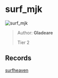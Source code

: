
# surf_mjk

![surf_mjk](https://raw.githubusercontent.com/Sayt123/SurfMapPics/Maps-and-bonuses/csgo/surf_mjk.jpg)

> Author: **Gladeare**
>
> Tier 2

## Records

[surfheaven](https://surfheaven.eu/map/surf_mjk)

